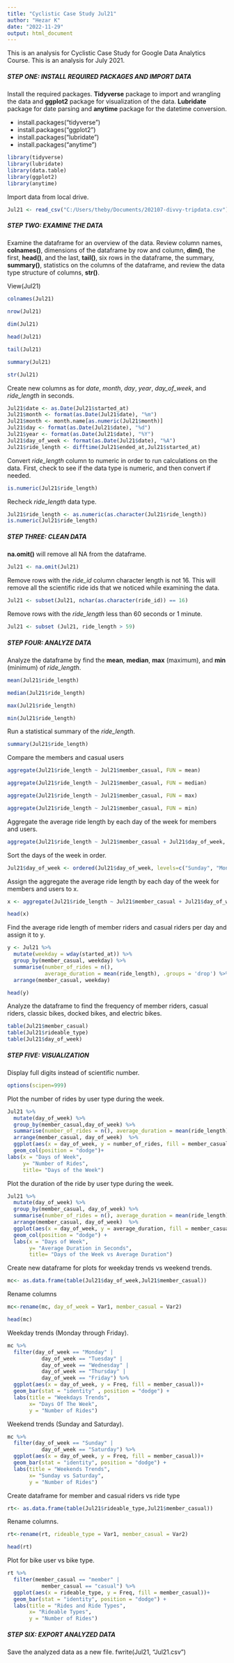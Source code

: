```yaml
---
title: "Cyclistic Case Study Jul21"
author: "Hezar K"
date: "2022-11-29"
output: html_document
---
```


This is an analysis for Cyclistic Case Study for Google Data Analytics Course. This is an analysis for July 2021.

##### **STEP ONE:** INSTALL REQUIRED PACKAGES AND IMPORT DATA

Install the required packages. **Tidyverse** package to import and wrangling the data and **ggplot2** package for visualization of the data. **Lubridate** package for date parsing and **anytime** package for the datetime conversion.

-   install.packages("tidyverse")
-   install.packages("ggplot2")
-   install.packages("lubridate")
-   install.packages("anytime")

```r
library(tidyverse)
library(lubridate)
library(data.table)
library(ggplot2)
library(anytime)
```

Import data from local drive.

```r
Jul21 <- read_csv("C:/Users/theby/Documents/202107-divvy-tripdata.csv")
```

##### **STEP TWO:** EXAMINE THE DATA

Examine the dataframe for an overview of the data. Review column names, **colnames()**, dimensions of the dataframe by row and column, **dim()**, the first, **head()**, and the last, **tail()**, six rows in the dataframe, the summary, **summary()**, statistics on the columns of the dataframe, and review the data type structure of columns, **str()**.  

View(Jul21) 

```r
colnames(Jul21)
```

```r
nrow(Jul21)
```

```r
dim(Jul21) 
```

```r
head(Jul21) 
```

```r
tail(Jul21)
```

```r
summary(Jul21)
```

```r
str(Jul21)
```

Create new columns as for *date*, *month*, *day*, *year*, *day_of_week*, and *ride_length* in seconds.

```r
Jul21$date <- as.Date(Jul21$started_at)
Jul21$month <- format(as.Date(Jul21$date), "%m")
Jul21$month <- month.name[as.numeric(Jul21$month)]
Jul21$day <- format(as.Date(Jul21$date), "%d")
Jul21$year <- format(as.Date(Jul21$date), "%Y")
Jul21$day_of_week <- format(as.Date(Jul21$date), "%A")
Jul21$ride_length <- difftime(Jul21$ended_at,Jul21$started_at)
```

Convert *ride_length* column to numeric in order to run calculations on the data. First, check to see if the data type is numeric, and then convert if needed.

```r
is.numeric(Jul21$ride_length)
```

Recheck *ride_length* data type.

```r
Jul21$ride_length <- as.numeric(as.character(Jul21$ride_length))
is.numeric(Jul21$ride_length)
```

##### **STEP THREE:**  CLEAN DATA

**na.omit()** will remove all NA from the dataframe. 

```r
Jul21 <- na.omit(Jul21)
```

Remove rows with the *ride_id* column character length is not 16. This will remove all the scientific ride ids that we noticed while examining the data.

```r
Jul21 <- subset(Jul21, nchar(as.character(ride_id)) == 16)
```

Remove rows with the *ride_length* less than 60 seconds or 1 minute.

```r
Jul21 <- subset (Jul21, ride_length > 59)
```

##### **STEP FOUR:**  ANALYZE DATA

Analyze the dataframe by find the **mean**, **median**, **max** (maximum), and **min** (minimum) of *ride_length*.

```r
mean(Jul21$ride_length)
```

```r
median(Jul21$ride_length)
```

```r
max(Jul21$ride_length)
```

```r
min(Jul21$ride_length)
```

Run a statistical summary of the *ride_length*.

```r
summary(Jul21$ride_length)
```

Compare the members and casual users

```r
aggregate(Jul21$ride_length ~ Jul21$member_casual, FUN = mean)
```

```r
aggregate(Jul21$ride_length ~ Jul21$member_casual, FUN = median)
```

```r
aggregate(Jul21$ride_length ~ Jul21$member_casual, FUN = max)
```

```r
aggregate(Jul21$ride_length ~ Jul21$member_casual, FUN = min)
```

Aggregate the average ride length by each day of the week for members and users.

```r
aggregate(Jul21$ride_length ~ Jul21$member_casual + Jul21$day_of_week, FUN = mean)
```

Sort the days of the week in order.

```r
Jul21$day_of_week <- ordered(Jul21$day_of_week, levels=c("Sunday", "Monday", "Tuesday", "Wednesday", "Thursday", "Friday", "Saturday"))
```

Assign the aggregate the average ride length by each day of the week for members and users to x.

```r
x <- aggregate(Jul21$ride_length ~ Jul21$member_casual + Jul21$day_of_week, FUN = mean)

head(x)
```

Find the average ride length of member riders and casual riders per day and assign it to y.

```r
y <- Jul21 %>% 
  mutate(weekday = wday(started_at)) %>%
  group_by(member_casual, weekday) %>%
  summarise(number_of_rides = n(), 
            average_duration = mean(ride_length), .groups = 'drop') %>%
  arrange(member_casual, weekday)

head(y)
```

Analyze the dataframe to find the frequency of member riders, casual riders, classic bikes, docked bikes, and electric bikes.

```r
table(Jul21$member_casual)
table(Jul21$rideable_type)
table(Jul21$day_of_week)
```

##### **STEP FIVE:**  VISUALIZATION

Display full digits instead of scientific number.

```r
options(scipen=999)
```

Plot the number of rides by user type during the week.

```r
Jul21 %>% 
  mutate(day_of_week) %>% 
  group_by(member_casual,day_of_week) %>% 
  summarise(number_of_rides = n(), average_duration = mean(ride_length), .groups = 'drop') %>% 
  arrange(member_casual, day_of_week)  %>% 
  ggplot(aes(x = day_of_week, y = number_of_rides, fill = member_casual)) +
  geom_col(position = "dodge")+
labs(x = "Days of Week",
     y= "Number of Rides", 
     title= "Days of the Week")
```

Plot the duration of the ride by user type during the week.

```r
Jul21 %>% 
  mutate(day_of_week) %>% 
  group_by(member_casual, day_of_week) %>% 
  summarise(number_of_rides = n(), average_duration = mean(ride_length), .groups = 'drop') %>% 
  arrange(member_casual, day_of_week)  %>% 
  ggplot(aes(x = day_of_week, y = average_duration, fill = member_casual)) +
  geom_col(position = "dodge") +
  labs(x = "Days of Week",
       y= "Average Duration in Seconds", 
       title= "Days of the Week vs Average Duration")
```

Create new dataframe for plots for weekday trends vs weekend trends.

```r
mc<- as.data.frame(table(Jul21$day_of_week,Jul21$member_casual))
```

Rename columns

```r
mc<-rename(mc, day_of_week = Var1, member_casual = Var2)

head(mc)
```

Weekday trends (Monday through Friday).

```r
mc %>%
  filter(day_of_week == "Monday" |
           day_of_week == "Tuesday" |
           day_of_week == "Wednesday" |
           day_of_week == "Thursday" |
           day_of_week == "Friday") %>%
  ggplot(aes(x = day_of_week, y = Freq, fill = member_casual))+
  geom_bar(stat = "identity" , position = "dodge") +
  labs(title = "Weekdays Trends",
       x= "Days Of The Week",
       y = "Number of Rides")
```

Weekend trends (Sunday and Saturday).

```r
mc %>%
  filter(day_of_week == "Sunday" |
           day_of_week == "Saturday") %>%
  ggplot(aes(x = day_of_week, y = Freq, fill = member_casual))+
  geom_bar(stat = "identity", position = "dodge") +
  labs(title = "Weekends Trends",
       x= "Sunday vs Saturday",
       y = "Number of Rides")
```

Create dataframe for member and casual riders vs ride type

```r
rt<- as.data.frame(table(Jul21$rideable_type,Jul21$member_casual))
```

Rename columns.

```r
rt<-rename(rt, rideable_type = Var1, member_casual = Var2)

head(rt)
```

Plot for bike user vs bike type.

```r
rt %>%
  filter(member_casual == "member" |
           member_casual == "casual") %>%
  ggplot(aes(x = rideable_type, y = Freq, fill = member_casual))+
  geom_bar(stat = "identity", position = "dodge") +
  labs(title = "Rides and Ride Types",
       x= "Rideable Types",
       y = "Number of Rides")
```

##### **STEP SIX:**  EXPORT ANALYZED DATA

Save the analyzed data as a new file.
fwrite(Jul21, "Jul21.csv")